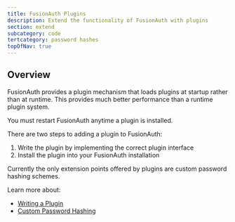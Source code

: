 ```yaml
---
title: FusionAuth Plugins
description: Extend the functionality of FusionAuth with plugins
section: extend
subcategory: code
tertcategory: password hashes
topOfNav: true
---
```


## Overview

FusionAuth provides a plugin mechanism that loads plugins at startup rather than at runtime. This provides much better performance than a runtime plugin system. 

<Aside type="note">
You must restart FusionAuth anytime a plugin is installed.
</Aside>

There are two steps to adding a plugin to FusionAuth:

1. Write the plugin by implementing the correct plugin interface
2. Install the plugin into your FusionAuth installation

Currently the only extension points offered by plugins are custom password hashing schemes. 

Learn more about:

* [Writing a Plugin](writing-a-plugin)
* [Custom Password Hashing](custom-password-hashing)
